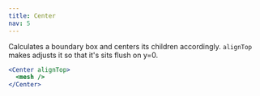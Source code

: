 ```yaml
---
title: Center
nav: 5
---
```


Calculates a boundary box and centers its children accordingly. `alignTop` makes adjusts it so that it's sits flush on y=0.

```jsx
<Center alignTop>
  <mesh />
</Center>
```

<StoryBook lib="drei" id="misc-center--default-story" />
